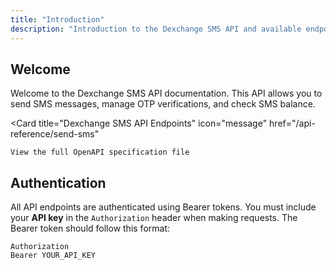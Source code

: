 ```yaml
---
title: "Introduction"
description: "Introduction to the Dexchange SMS API and available endpoints"
---
```


## Welcome

Welcome to the Dexchange SMS API documentation. This API allows you to send SMS messages, manage OTP verifications, and check SMS balance.

<Card
	title="Dexchange SMS API Endpoints"
	icon="message"
	href="/api-reference/send-sms"
>
	View the full OpenAPI specification file
</Card>

## Authentication

All API endpoints are authenticated using Bearer tokens. You must include your **API key** in the `Authorization` header when making requests. The Bearer token should follow this format:

```plaintext
Authorization
Bearer YOUR_API_KEY
```
